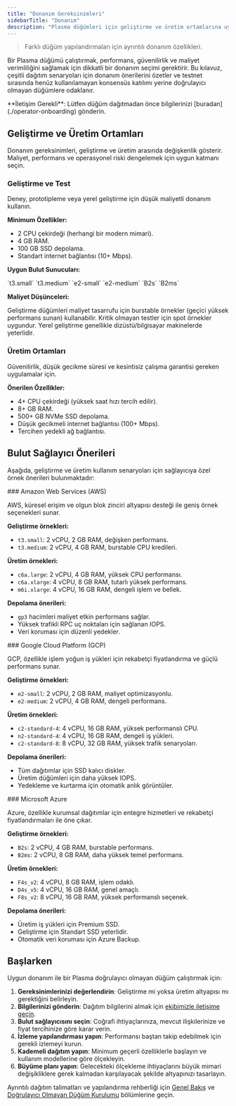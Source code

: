 ```yaml
---
title: "Donanım Gereksinimleri"
sidebarTitle: "Donanım"
description: "Plasma düğümleri için geliştirme ve üretim ortamlarına uygun donanım önerileri"
---
```



> Farklı düğüm yapılandırmaları için ayrıntılı donanım özellikleri.

Bir Plasma düğümü çalıştırmak, performans, güvenilirlik ve maliyet verimliliğini sağlamak için dikkatli bir donanım seçimi gerektirir. Bu kılavuz, çeşitli dağıtım senaryoları için donanım önerilerini özetler ve testnet sırasında henüz kullanılamayan konsensüs katılımı yerine doğrulayıcı olmayan düğümlere odaklanır.

<Warning>
  **İletişim Gerekli**: Lütfen düğüm dağıtmadan önce bilgilerinizi [buradan](./operator-onboarding) gönderin.
</Warning>

## Geliştirme ve Üretim Ortamları

Donanım gereksinimleri, geliştirme ve üretim arasında değişkenlik gösterir. Maliyet, performans ve operasyonel riski dengelemek için uygun katmanı seçin.

### Geliştirme ve Test

Deney, prototipleme veya yerel geliştirme için düşük maliyetli donanım kullanın.

**Minimum Özellikler:**

* 2 CPU çekirdeği (herhangi bir modern mimari).
* 4 GB RAM.
* 100 GB SSD depolama.
* Standart internet bağlantısı (10+ Mbps).

**Uygun Bulut Sunucuları:**

<Columns cols={3}>
  <Card title="Amazon Web Services" icon="amazon">
    `t3.small`  
    `t3.medium`
  </Card>

  <Card title="Google Cloud Products" icon="google">
    `e2-small`  
    `e2-medium`
  </Card>

  <Card title="Microsoft Azure" icon="microsoft">
    `B2s`  
    `B2ms`
  </Card>
</Columns>

**Maliyet Düşünceleri:**

<Note>
  Geliştirme düğümleri maliyet tasarrufu için burstable örnekler (geçici yüksek performans sunan) kullanabilir. Kritik olmayan testler için spot örnekler uygundur. Yerel geliştirme genellikle dizüstü/bilgisayar makinelerde yeterlidir.
</Note>

### Üretim Ortamları

Güvenilirlik, düşük gecikme süresi ve kesintisiz çalışma garantisi gereken uygulamalar için.

**Önerilen Özellikler:**

* 4+ CPU çekirdeği (yüksek saat hızı tercih edilir).
* 8+ GB RAM.
* 500+ GB NVMe SSD depolama.
* Düşük gecikmeli internet bağlantısı (100+ Mbps).
* Tercihen yedekli ağ bağlantısı.

## Bulut Sağlayıcı Önerileri

Aşağıda, geliştirme ve üretim kullanım senaryoları için sağlayıcıya özel örnek önerileri bulunmaktadır:

<Card icon="AWS">
  ### Amazon Web Services (AWS)

  AWS, küresel erişim ve olgun blok zinciri altyapısı desteği ile geniş örnek seçenekleri sunar.

  **Geliştirme örnekleri:**

  * `t3.small`: 2 vCPU, 2 GB RAM, değişken performans.
  * `t3.medium`: 2 vCPU, 4 GB RAM, burstable CPU kredileri.

  **Üretim örnekleri:**

  * `c6a.large`: 2 vCPU, 4 GB RAM, yüksek CPU performansı.
  * `c6a.xlarge`: 4 vCPU, 8 GB RAM, tutarlı yüksek performans.
  * `m6i.xlarge`: 4 vCPU, 16 GB RAM, dengeli işlem ve bellek.

  **Depolama önerileri:**

  * `gp3` hacimleri maliyet etkin performans sağlar.
  * Yüksek trafikli RPC uç noktaları için sağlanan IOPS.
  * Veri koruması için düzenli yedekler.
</Card>

<Card icon="Google">
  ### Google Cloud Platform (GCP)

  GCP, özellikle işlem yoğun iş yükleri için rekabetçi fiyatlandırma ve güçlü performans sunar.

  **Geliştirme örnekleri:**

  * `e2-small`: 2 vCPU, 2 GB RAM, maliyet optimizasyonlu.
  * `e2-medium`: 2 vCPU, 4 GB RAM, dengeli performans.

  **Üretim örnekleri:**

  * `c2-standard-4`: 4 vCPU, 16 GB RAM, yüksek performanslı CPU.
  * `n2-standard-4`: 4 vCPU, 16 GB RAM, dengeli iş yükleri.
  * `c2-standard-8`: 8 vCPU, 32 GB RAM, yüksek trafik senaryoları.

  **Depolama önerileri:**

  * Tüm dağıtımlar için SSD kalıcı diskler.
  * Üretim düğümleri için daha yüksek IOPS.
  * Yedekleme ve kurtarma için otomatik anlık görüntüler.
</Card>

<Card icon="Microsoft">
  ### Microsoft Azure

  Azure, özellikle kurumsal dağıtımlar için entegre hizmetleri ve rekabetçi fiyatlandırmaları ile öne çıkar.

  **Geliştirme örnekleri:**

  * `B2s`: 2 vCPU, 4 GB RAM, burstable performans.
  * `B2ms`: 2 vCPU, 8 GB RAM, daha yüksek temel performans.

  **Üretim örnekleri:**

  * `F4s_v2`: 4 vCPU, 8 GB RAM, işlem odaklı.
  * `D4s_v5`: 4 vCPU, 16 GB RAM, genel amaçlı.
  * `F8s_v2`: 8 vCPU, 16 GB RAM, yüksek performanslı seçenek.

  **Depolama önerileri:**

  * Üretim iş yükleri için Premium SSD.
  * Geliştirme için Standart SSD yeterlidir.
  * Otomatik veri koruması için Azure Backup.
</Card>

## Başlarken

Uygun donanım ile bir Plasma doğrulayıcı olmayan düğüm çalıştırmak için:

1. **Gereksinimlerinizi değerlendirin**: Geliştirme mi yoksa üretim altyapısı mı gerektiğini belirleyin.
2. **Bilgilerinizi gönderin**: Dağıtım bilgilerini almak için [ekibimizle iletişime geçin](./operator-onboarding).
3. **Bulut sağlayıcısını seçin**: Coğrafi ihtiyaçlarınıza, mevcut ilişkilerinize ve fiyat tercihinize göre karar verin.
4. **İzleme yapılandırması yapın**: Performansı baştan takip edebilmek için gerekli izlemeyi kurun.
5. **Kademeli dağıtım yapın**: Minimum geçerli özelliklerle başlayın ve kullanım modellerine göre ölçekleyin.
6. **Büyüme planı yapın**: Gelecekteki ölçekleme ihtiyaçlarını büyük mimari değişikliklere gerek kalmadan karşılayacak şekilde altyapınızı tasarlayın.

Ayrıntılı dağıtım talimatları ve yapılandırma rehberliği için [Genel Bakış](../setup-and-configuration/overview) ve [Doğrulayıcı Olmayan Düğüm Kurulumu](./non-validator-node-setup) bölümlerine geçin.
